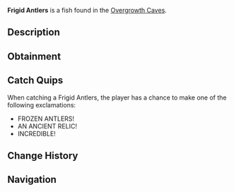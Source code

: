 {{FishInfobox
|image          = Frigid Antlers.png
|rarity         = Legendary
|sea            = First Sea
|location       = [[Overgrowth Caves]]
|sublocation    = 
|sources        = Fishing Rod
|radar_location = 
|prog_speed     = -20
|xp             = 800
|weather        = 
|time           = 
|season         = Winter
|bait           = 
|base_weight    = 100
|base_value     = 1200
|weight_range   = 50
|base_chance    = 1
|base_resil     = 25
}}
'''Frigid Antlers''' is a {{Rarity|Legendary}} fish found in the [[Overgrowth Caves]].

== Description ==
{{Description|Ancient reindeer antlers preserved perfectly in magical ice, still radiating a mysterious energy.|Bestiary Entry}}

== Obtainment ==
{{Description|Hidden in the deepest, coldest parts of the cave.|Bestiary Hint}}
{{Fish Availability|
Overgrowth Caves
|top_rods      = 
Leviathan's Fang Rod\67833.43\159717.31;
Free Spirit Rod\63540\160721.09;
Trident Rod\58659.66\148376.52;
No-Life Rod\47248.17\107476.64;
Great Rod of Oscar\46554.5\95345.08;
Resourceful Rod\34538.69\77664.04;
Destiny Rod\36517.4\79668.02;
Azure Of Lagoon\46366.46\113546.21;
Ethereal Prism Rod\46317.83\96145.39;
Seraphic Rod\46174.85\96686.22;
Astralhook Rod\46145.53\95702.62;
Challenger's Rod\44703.12\95356.31;
Rod Of The Forgotten Fang\43140.43\93351.89;
Blazebringer Rod\41103.06\91073.52;
Rod Of The Depths\38993.3\84157.18;
Zeus Rod\38637.36\85709.61;
Verdant Shear Rod\38313.6\86139.02;
Rod Of The Exalted One\37364.82\83447.44;
Depthseeker Rod\35286.85\80397.81;
Avalanche Rod\31706.37\72196.1;
Volcanic Rod\30120.97\75268.32;
Steady Rod\10411.4\27365.81
|recommended   = Trident Rod
}}

== Catch Quips ==
When catching a Frigid Antlers, the player has a chance to make one of the following exclamations:
* FROZEN ANTLERS!
* AN ANCIENT RELIC!
* INCREDIBLE!

== Change History ==
{{Change History|{{subst:Current Version}}}}

== Navigation ==
{{Fish Navbox|Overgrowth Caves}}